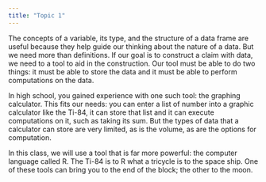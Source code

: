 ```yaml
---
title: "Topic 1"
---
```


The concepts of a variable, its type, and the structure of a data frame are useful because they help guide our thinking about the nature of a data. But we need more than definitions. If our goal is to construct a claim with data, we need to a tool to aid in the construction. Our tool must be able to do two things: it must be able to store the data and it must be able to perform computations on the data.

In high school, you gained experience with one such tool: the graphing calculator. This fits our needs: you can enter a list of number into a graphic calculator like the Ti-84, it can store that list and it can execute computations on it, such as taking its sum. But the types of data that a calculator can store are very limited, as is the volume, as are the options for computation.

In this class, we will use a tool that is far more powerful: the computer language called R. The Ti-84 is to R what a tricycle is to the space ship. One of these tools can bring you to the end of the block; the other to the moon. 